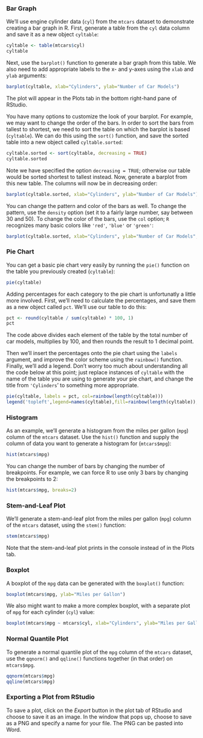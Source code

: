 ### Bar Graph <a id="bargraph"></a>

We'll use engine cylinder data (`cyl`) from the `mtcars` dataset to demonstrate creating a bar graph in R. First, generate a table from the `cyl` data column and save it as a new object `cyltable`:

```r
cyltable <- table(mtcars$cyl)
cyltable
```

Next, use the `barplot()` function to generate a bar graph from this table. We also need to add appropriate labels to the x- and y-axes using the `xlab` and `ylab` arguments:

```r
barplot(cyltable, xlab="Cylinders", ylab="Number of Car Models")
```

The plot will appear in the Plots tab in the bottom right-hand pane of RStudio.

You have many options to customize the look of your barplot. For example, we may want to change the order of the  bars. In order to sort the bars from tallest to shortest, we need to sort the table on which the barplot is based (`cyltable`). We can do this using the `sort()` function, and save the sorted table into a new object called `cyltable.sorted`:

```r
cyltable.sorted <- sort(cyltable, decreasing = TRUE)
cyltable.sorted
```

Note we have specified the option `decreasing = TRUE`; otherwise our table would be sorted shortest to tallest instead. Now, generate a barplot from this new table. The columns will now be in decreasing order:

```r
barplot(cyltable.sorted, xlab="Cylinders", ylab="Number of Car Models")
```

<a id="changecolors"></a>
You can change the pattern and color of the bars as well. To change the pattern, use the `density` option (set it to a fairly large number, say between 30 and 50). To change the color of the bars, use the `col` option; `R` recognizes many basic colors like `'red'`, `'blue'` or `'green'`:

```r
barplot(cyltable.sorted, xlab="Cylinders", ylab="Number of Car Models", density = 30, col='red')
```

### Pie Chart

You can get a basic pie chart very easily by running the `pie()` function on the table you previously created (`cyltable`):

```r
pie(cyltable)
```

Adding percentages for each category to the pie chart is unfortunatly a little more involved. First, we'll need to calculate the percentages, and save them as a new object called `pct`. We'll use our table to do this:

```r
pct <- round(cyltable / sum(cyltable) * 100, 1)
pct
```

The code above divides each element of the table by the total number of car models, multiplies  by 100, and then rounds the result to 1 decimal point.

Then we'll insert the percentages onto the pie chart using the `labels` argument, and improve the color scheme using the `rainbow()` function. Finally, we'll add a legend. Don't worry too much about understanding all the code below at this point; just replace instances of `cyltable` with the name of the table you are using to generate your pie chart, and change the title from `'Cylinders`' to something more appropriate.

```r
pie(cyltable, labels = pct, col=rainbow(length(cyltable)))
legend('topleft',legend=names(cyltable),fill=rainbow(length(cyltable)), title='Cylinders')
```

### Histogram

As an example, we'll generate a histogram from the miles per gallon (`mpg`) column of the `mtcars` dataset. Use the `hist()` function and supply the column of data you want to generate a histogram for (`mtcars$mpg`):

```r
hist(mtcars$mpg)
```

You can change the number of bars by changing the number of breakpoints. For example, we can force R to use only 3 bars by changing the breakpoints to 2:

```r
hist(mtcars$mpg, breaks=2)
```

### Stem-and-Leaf Plot

We'll generate a stem-and-leaf plot from the miles per gallon (`mpg`) column of the `mtcars` dataset, using the `stem()` function:

```r
stem(mtcars$mpg)
```

Note that the stem-and-leaf plot prints in the console instead of in the Plots tab.

### Boxplot <a id="boxplot"></a>

A boxplot of the `mpg` data can be generated with the `boxplot()` function:

```r
boxplot(mtcars$mpg, ylab="Miles per Gallon")
```

We also might want to make a more complex boxplot, with a separate plot of `mpg` for each cylinder (`cyl`) value:

```r
boxplot(mtcars$mpg ~ mtcars$cyl, xlab="Cylinders", ylab="Miles per Gallon")
```

### Normal Quantile Plot <a id="qqplot"></a>

To generate a normal quantile plot of the `mpg` column of the `mtcars` dataset, use the `qqnorm()` and `qqline()` functions together (in that order) on `mtcars$mpg`.

```r
qqnorm(mtcars$mpg)
qqline(mtcars$mpg)
```

### Exporting a Plot from RStudio

To save a plot, click on the *Export* button in the plot tab of RStudio and choose to save it as an image. In the window that pops up, choose to save as a PNG and specify a name for your file. The PNG can be pasted into Word.
